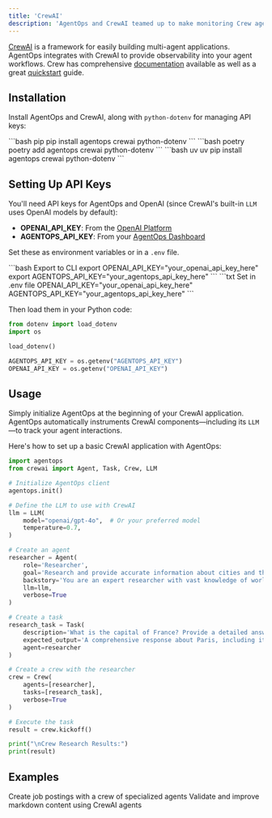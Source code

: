 ```yaml
---
title: 'CrewAI'
description: 'AgentOps and CrewAI teamed up to make monitoring Crew agents dead simple.'
---
```


[CrewAI](https://www.crewai.com/) is a framework for easily building multi-agent applications. AgentOps integrates with CrewAI to provide observability into your agent workflows. Crew has comprehensive [documentation](https://docs.crewai.com) available as well as a great [quickstart](https://docs.crewai.com/how-to/Creating-a-Crew-and-kick-it-off/) guide.

## Installation
Install AgentOps and CrewAI, along with `python-dotenv` for managing API keys:

<CodeGroup>
  ```bash pip
  pip install agentops crewai python-dotenv
  ```
  ```bash poetry
  poetry add agentops crewai python-dotenv
  ```
  ```bash uv
  uv pip install agentops crewai python-dotenv
  ```
</CodeGroup>

## Setting Up API Keys

You'll need API keys for AgentOps and OpenAI (since CrewAI's built-in `LLM` uses OpenAI models by default):
- **OPENAI_API_KEY**: From the [OpenAI Platform](https://platform.openai.com/api-keys)
- **AGENTOPS_API_KEY**: From your [AgentOps Dashboard](https://app.agentops.ai/)

Set these as environment variables or in a `.env` file.

<CodeGroup>
  ```bash Export to CLI
  export OPENAI_API_KEY="your_openai_api_key_here"
  export AGENTOPS_API_KEY="your_agentops_api_key_here"
  ```
  ```txt Set in .env file
  OPENAI_API_KEY="your_openai_api_key_here"
  AGENTOPS_API_KEY="your_agentops_api_key_here"
  ```
</CodeGroup>

Then load them in your Python code:
```python
from dotenv import load_dotenv
import os

load_dotenv()

AGENTOPS_API_KEY = os.getenv("AGENTOPS_API_KEY")
OPENAI_API_KEY = os.getenv("OPENAI_API_KEY")
```

## Usage

Simply initialize AgentOps at the beginning of your CrewAI application. AgentOps automatically instruments CrewAI components—including its `LLM`—to track your agent interactions.

Here's how to set up a basic CrewAI application with AgentOps:

```python
import agentops
from crewai import Agent, Task, Crew, LLM

# Initialize AgentOps client
agentops.init()

# Define the LLM to use with CrewAI
llm = LLM(
    model="openai/gpt-4o",  # Or your preferred model
    temperature=0.7,
)

# Create an agent
researcher = Agent(
    role='Researcher',
    goal='Research and provide accurate information about cities and their history',
    backstory='You are an expert researcher with vast knowledge of world geography and history.',
    llm=llm,
    verbose=True
)

# Create a task
research_task = Task(
    description='What is the capital of France? Provide a detailed answer about its history, culture, and significance.',
    expected_output='A comprehensive response about Paris, including its status as the capital of France, historical significance, cultural importance, and key landmarks.',
    agent=researcher
)

# Create a crew with the researcher
crew = Crew(
    agents=[researcher],
    tasks=[research_task],
    verbose=True
)

# Execute the task
result = crew.kickoff()

print("\nCrew Research Results:")
print(result)
```

## Examples

<CardGroup cols={2}>
  <Card title="Job Posting" icon="notebook" href="/v2/examples/crewai" newTab={true}>
    Create job postings with a crew of specialized agents
  </Card>
  <Card title="Markdown Validator" icon="notebook" href="https://github.com/AgentOps-AI/agentops/blob/main/examples/crewai/markdown_validator.ipynb" newTab={true}>
    Validate and improve markdown content using CrewAI agents
  </Card>
</CardGroup>


<script type="module" src="/scripts/github_stars.js"></script>
<script type="module" src="/scripts/scroll-img-fadein-animation.js"></script>
<script type="module" src="/scripts/button_heartbeat_animation.js"></script>
<script type="css" src="/styles/styles.css"></script>
